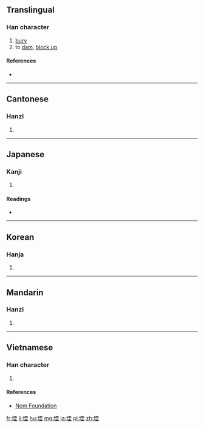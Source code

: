 ==Translingual==

===Han character===
{{Han char|rn=32|rad=土|as=09|sn=12|four=41114|canj=GMWG|ids=⿰土垔}}

# [[bury]]
# to [[dam]], [[block up]]

====References====
* {{Han ref|kx=0232.230|dkj=05239|dj=0470.200|hdz=10461.060|uh=5819|ud=22553|bh=D8A1|bd=55457}}

----

==Cantonese==

===Hanzi===
{{yue-hanzi|jyut=[[jan1]]|y=yan1}}

# {{defn|lang=yue|sort=土09}}

----

==Japanese==

===Kanji===
{{ja-kanji|grade=|rs=土09}}

# {{defn|lang=ja|sort=土09}}

====Readings====
* {{ja-readings|on=[[いん]] (in)|kun=[[ふさぐ]] (fusagu)}}

----

==Korean==

===Hanja===
{{ko-hanja|hangeul=인|rv=in|mr=in}}

# {{defn|lang=ko|sort=土09}}

----

==Mandarin==

===Hanzi===
{{cmn-hanzi|pin=[[yīn]] ([[yin1]])|wg=yin<sup>1</sup>}}

# {{defn|lang=cmn|sort=土09}}

----

==Vietnamese==

===Han character===
{{vi-hantu|[[yên]]|rs=土09}}

# {{defn|lang=vi|sort=土09}}

====References====
* [http://nomfoundation.org/common/nom_details.php?codepoint=5819 Nom Foundation]

[[fr:堙]]
[[li:堙]]
[[hu:堙]]
[[mg:堙]]
[[ja:堙]]
[[pl:堙]]
[[zh:堙]]